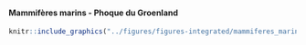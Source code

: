 #### Mammifères marins - Phoque du Groenland {-}


<!-- -------------------------------------------------- -->

```r
knitr::include_graphics("../figures/figures-integrated/mammiferes_marins-harp_seal.png")
```

<br>

